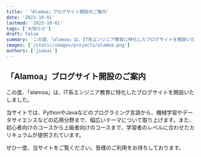 ```yaml
---
title: '「Alamoa」ブログサイト開設のご案内'
date: '2023-10-01'
lastmod: '2023-10-01'
tags: ['お知らせ']
draft: false
summary: 'この度、「alamoa」は、IT系エンジニア教育に特化したブログサイトを開設いたしました。'
images: ['/static/images/projects/alamoa.png']
authors: ['jsakai']
---
```


## 「Alamoa」ブログサイト開設のご案内

この度、「alamoa」は、IT系エンジニア教育に特化したブログサイトを開設いたしました。

当サイトでは、PythonやJavaなどのプログラミング言語から、機械学習やデータサイエンスなどの応用分野まで、幅広いテーマについて取り上げます。また、初心者向けのコースから上級者向けのコースまで、学習者のレベルに合わせたカリキュラムが提供されています。

ぜひ一度、当サイトをご覧ください。皆様のご利用をお待ちしております。
